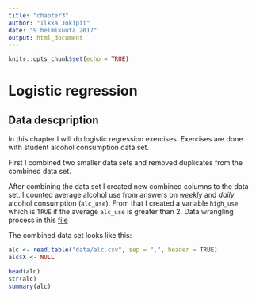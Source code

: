 ```yaml
---
title: "chapter3"
author: "Ilkka Jokipii"
date: "9 helmikuuta 2017"
output: html_document
---
```


```r
knitr::opts_chunk$set(echo = TRUE)
```

# Logistic regression

## Data descpription

In this chapter I will do logistic regression exercises. Exercises are done with student alcohol consumption data set. 

First I combined two smaller data sets and removed duplicates from the combined data set. 

After combining the data set I created new combined columns to the data set. I counted average alcohol use from answers on *weekly* and *daily* alcohol consumption (`alc_use`). From that I created a variable `high_use` which is `TRUE` if the average `alc_use` is greater than 2. Data wrangling process in this [file](https://github.com/jokiilk/IODS-project/blob/master/data/create_alc.R)

The combined data set looks like this:

```r
alc <- read.table("data/alc.csv", sep = ",", header = TRUE)
alc$X <- NULL
```
```r
head(alc)
str(alc)
summary(alc)
```
